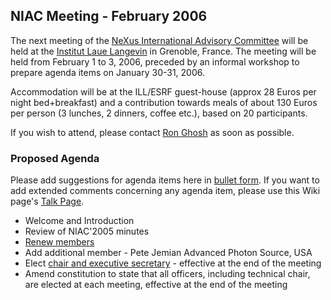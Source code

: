 ==NIAC Meeting - February 2006==
The next meeting of the  [[NIAC | NeXus International Advisory Committee]] will be held at the [http://www.ill.fr Institut Laue Langevin] in Grenoble, France. The meeting will be held from February 1 to 3, 2006, preceded by an informal workshop to prepare agenda items on January 30-31, 2006.

Accommodation will be at the ILL/ESRF guest-house (approx 28 Euros per night bed+breakfast)  and a contribution towards meals of about 130 Euros per person (3 lunches, 2 dinners, coffee etc.), based on 20 participants.

If you wish to attend, please contact [mailto:ghosh@ill.fr Ron Ghosh] as soon as possible.

===Proposed Agenda===
Please add suggestions for agenda items here in [[Help:Editing#Lists | bullet form]].  If you want to add extended comments concerning any agenda item, please use this Wiki page's [[Talk:NIAC_Meetings | Talk Page]].
* Welcome and Introduction
* Review of NIAC'2005 minutes
* [[Membership Dates|Renew members]]
* Add additional member - Pete Jemian Advanced Photon Source, USA
* Elect [[Nominees for officers|chair and executive secretary]] - effective at the end of the meeting
* Amend constitution to state that all officers, including technical chair, are elected at each meeting, effective at the end of the meeting